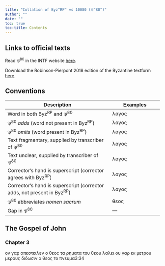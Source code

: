 ```yaml
---
title: "Collation of Byz^RP^ vs 10080 (𝔓^80^)"
author: ""
date: ""
toc: true
toc-title: Contents
---
```


::: {.callout-note appearance="minimal" icon="false" collapse="true"}
# Links to official texts

Read 𝔓^80^ in the INTF website [here](https://ntvmr.uni-muenster.de/manuscript-workspace?docID=10080).

Download the Robinson-Pierpont 2018 edition of the Byzantine textform [here](https://web.archive.org/web/20210413060536/https://byzantinetext.com/wp-content/uploads/2021/03/robinson-pierpont-2018-gnt-edition.pdf).


:::


::: {.callout-note appearance="minimal" icon="false" collapse="true"}
# Conventions

| Description                                                              	| Examples                           	|
|--------------------------------------------------------------------------	|------------------------------------	|
| Word in both Byz^RP^ and 𝔓^80^                                   	| λογος                              	|
| 𝔓^80^ *adds* (word not present in Byz^RP^)                       	| [λογος]{.greek-added}            	|
| 𝔓^80^ *omits* (word present in Byz^RP^)                          	| [λογος]{.greek-omitted}          	|
| Text fragmentary, supplied by transcriber of 𝔓^80^               	| [λογος]{.greek-supplied}         	|
| Text unclear, supplied by transcriber of 𝔓^80^                   	| [λογος]{.unclear}                	|
| Corrector's hand is superscript (corrector agrees with Byz^RP^)          	| [λογος]{.corr}                   	|
| Corrector's hand is superscript (corrector adds, not present in Byz^RP^) 	| [[λογος]{.corr}]{.greek-added} 	|
| 𝔓^80^ abbreviates *nomen sacrum*                                 	| [θεος]{.greek-abbr}            	|
| Gap in 𝔓^80^                                                     	| [―]{.gap}                        	|
:::

## The Gospel of John

### Chapter 3

[ον]{.greek-omitted} [γαρ]{.greek-omitted} [απεστειλεν]{.greek-omitted} [ο]{.greek-omitted} [θεος]{.greek-omitted} [τα]{.greek-supplied} [ρ]{.unclear}[ημα]{.greek-supplied}[τ]{.unclear}[α]{.greek-supplied} [του]{.greek-supplied} [θεου]{.greek-supplied} [λαλει]{.greek-supplied} [ο]{.greek-supplied}[υ]{.unclear} γαρ εκ [μετρου]{.greek-omitted} [μερου[ς]{.greek-supplied}]{.greek-added} [διδωσιν]{.greek-supplied} [ο]{.greek-omitted} [θεος]{.greek-omitted} το πνευμα[3:34]{.aside}

